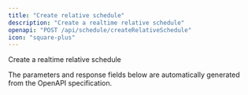 ```yaml
---
title: "Create relative schedule"
description: "Create a realtime relative schedule"
openapi: "POST /api/schedule/createRelativeSchedule"
icon: "square-plus"
---
```


Create a realtime relative schedule

<Note>
The parameters and response fields below are automatically generated from the OpenAPI specification.
</Note>

